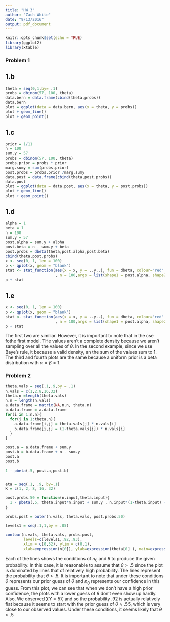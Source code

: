 ```yaml
---
title: "HW 3"
author: "Zach White"
date: "9/13/2016"
output: pdf_document
---
```


```r
knitr::opts_chunk$set(echo = TRUE)
library(ggplot2)
library(xtable)
```

### Problem 1
## 1.b

```r
theta = seq(0,1,by= .1)
probs = dbinom(57, 100, theta)
data.bern = data.frame(cbind(theta,probs))
data.bern
plot = ggplot(data = data.bern, aes(x = theta, y = probs))
plot + geom_line()
plot + geom_point()
```

## 1.c
```r
prior = 1/11
n = 100 
sum.y = 57
probs = dbinom(57, 100, theta)
probs.prior = probs * prior
marg.sumy = sum(probs.prior)
post.probs = probs.prior /marg.sumy
data.post = data.frame(cbind(theta,post.probs))
data.post
plot = ggplot(data = data.post, aes(x = theta, y = post.probs))
plot + geom_line()
plot + geom_point()
```

## 1.d

```r
alpha = 1
beta = 1
n = 100 
sum.y = 57
post.alpha = sum.y + alpha
post.beta = n - sum.y + beta
post.probs = dbeta(theta,post.alpha,post.beta)
cbind(theta,post.probs)
x <- seq(0, 1, len = 100)
p <- qplot(x, geom = "blank")
stat <- stat_function(aes(x = x, y = ..y..), fun = dbeta, colour="red"
                      , n = 100,args = list(shape1 = post.alpha, shape2 = post.beta))
p + stat
```

## 1.e
```r
x <- seq(0, 1, len = 100)
p <- qplot(x, geom = "blank")
stat <- stat_function(aes(x = x, y = ..y..), fun = dbeta, colour="red"
                      , n = 100,args = list(shape1 = post.alpha, shape2 = post.beta))
p + stat
```

The first two are similiar.  However, it is important to note that in the cse fothe first model. THe values aren't a complete density because we aren't sampling over all the values of $\theta$.  In the second example, since we use Baye's rule, it because a valid density, an the sum of the values sum to 1.  The third and fourth plots are the same because a uniform prior is a beta distribution with $\alpha = \beta = 1$.

### Problem 2
```r
theta.vals = seq(.1,.9,by = .1)
n.vals = c(1,2,8,16,32)
theta.n =length(theta.vals)
n.n = length(n.vals)
a.data.frame = matrix(NA,n.n, theta.n)
b.data.frame = a.data.frame
for(i in 1:n.n){
  for(j in 1:theta.n){
    a.data.frame[i,j] = theta.vals[j] * n.vals[i]
    b.data.frame[i,j] = (1-theta.vals[j]) * n.vals[i]
  }
}

post.a = a.data.frame + sum.y
post.b = b.data.frame + n - sum.y
post.a
post.b

1 - pbeta(.5, post.a,post.b)


eta = seq(.1, .9, by=.1)
K = c(1, 2, 8, 16, 32)

post.probs.50 = function(n.input,theta.input){
  1 - pbeta(.5, theta.input*n.input + sum.y , n.input*(1-theta.input) + n - sum.y )
}

probs.post = outer(n.vals, theta.vals, post.probs.50)

levels1 = seq(.1,1,by = .05)

contour(n.vals, theta.vals, probs.post,
        levels=c(levels1,.92,.93),
        xlim = c(0,32), ylim = c(0,1),
        xlab=expression(n[0]), ylab=expression(theta[0] ), main=expression(P({theta > .5} *"|"* {sum(Y) *"="* 57})))
```

Each of the lines shows the conditions of $n_0$ and $\theta$ to produce the given probability.  In this case, it is reasonable to assume that $\theta > .5$ since the plot is dominated by lines that of relatively high probability.  The lines represent the probability that $\theta > .5$.  It is important to note that under these conditions $\theta$ represents our prior guess of $\theta$ and $n_0$ represents our confidence in this guess.  From this plot, we can see that when we don't have a high prior confidence, the plots with a lower guess of $\theta$ don't even show up hardly.  Also, We observed $\sum Y = 57$, and so the probability .92 is actually relatively flat because it seems to start with the prior guess of $\theta \approx .55$, which is very close to our observed values. Under these conditions, it seems likely that $\theta > .5$
